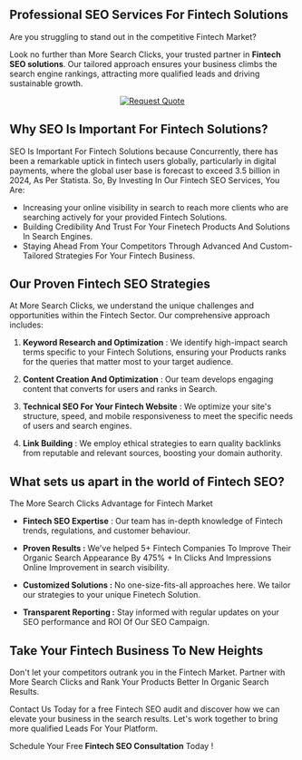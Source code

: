 Professional SEO Services For Fintech Solutions
-----------------------------------------------

Are you struggling to stand out in the competitive Fintech Market?

Look no further than More Search Clicks, your trusted partner in **Fintech SEO solutions**. Our tailored approach ensures your business climbs the search engine rankings, attracting more qualified leads and driving sustainable growth.

<center>
  <a href="/contact">
    <img src="/button_request-quote.png" alt="Request Quote" />
  </a>
</center>

Why SEO Is Important For Fintech Solutions?
-------------------------------------------

SEO Is Important For Fintech Solutions because Concurrently, there has been a remarkable uptick in fintech users globally, particularly in digital payments, where the global user base is forecast to exceed 3.5 billion in 2024, As Per Statista. So, By Investing In Our Fintech SEO Services, You Are:

*   Increasing your online visibility in search to reach more clients who are searching actively for your provided Fintech Solutions.
*   Building Credibility And Trust For Your Finetech Products And Solutions In Search Engines. 
*   Staying Ahead From Your Competitors Through Advanced And Custom-Tailored Strategies For Your Fintech Business.
    

Our Proven Fintech SEO Strategies
---------------------------------

At More Search Clicks, we understand the unique challenges and opportunities within the Fintech Sector. Our comprehensive approach includes:

1.  **Keyword Research and Optimization** : We identify high-impact search terms specific to your Fintech Solutions, ensuring your Products ranks for the queries that matter most to your target audience.
    
2.  **Content Creation And Optimization** : Our team develops engaging content that converts for users and ranks in Search.
    
3.  **Technical SEO For Your Fintech Website** : We optimize your site's structure, speed, and mobile responsiveness to meet the specific needs of users and search engines.
    
4.  **Link Building** : We employ ethical strategies to earn quality backlinks from reputable and relevant sources, boosting your domain authority.
    

 What sets us apart in the world of Fintech SEO?
---------------------------------------------------

The More Search Clicks Advantage for Fintech Market

*   **Fintech SEO Expertise** : Our team has in-depth knowledge of Fintech trends, regulations, and customer behaviour.
    
*   **Proven Results :** We've helped 5+ Fintech Companies To Improve Their Organic Search Appearance By 475% + In Clicks And Impressions Online Improvement in search visibility.
    
*   **Customized Solutions :** No one-size-fits-all approaches here. We tailor our strategies to your unique Finetech Solution.
    
*   **Transparent Reporting :** Stay informed with regular updates on your SEO performance and ROI Of Our SEO Campaign.
    

Take Your Fintech Business To New Heights
-----------------------------------------

Don't let your competitors outrank you in the Fintech Market. Partner with More Search Clicks and Rank Your Products Better In Organic Search Results.

Contact Us Today for a free Fintech SEO audit and discover how we can elevate your business in the search results. Let's work together to bring more qualified Leads For Your Platform.

Schedule Your Free **Fintech SEO Consultation** Today !